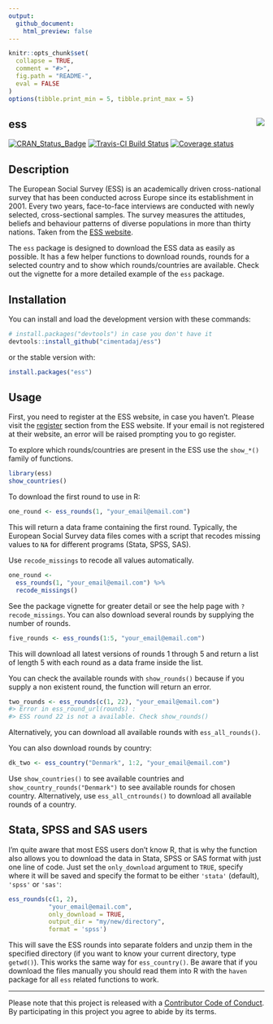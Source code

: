 ```yaml
---
output:
  github_document:
    html_preview: false
---
```

```r
knitr::opts_chunk$set(
  collapse = TRUE,
  comment = "#>",
  fig.path = "README-",
  eval = FALSE
)
options(tibble.print_min = 5, tibble.print_max = 5)
```

## ess <img src="man/figures/ess_logo.png" align="right" />

[![CRAN_Status_Badge](http://www.r-pkg.org/badges/version/ess)](https://cran.r-project.org/package=ess)
[![Travis-CI Build Status](https://travis-ci.org/cimentadaj/ess.svg?branch=master)](https://travis-ci.org/cimentadaj/ess)
[![Coverage status](https://codecov.io/gh/cimentadaj/ess/branch/master/graph/badge.svg)](https://codecov.io/github/cimentadaj/ess?branch=master)

## Description

The European Social Survey (ESS) is an academically driven cross-national survey that has been conducted across Europe since its establishment in 2001. Every two years, face-to-face interviews are conducted with newly selected, cross-sectional samples. The survey measures the attitudes, beliefs and behaviour patterns of diverse populations in more than thirty nations. Taken from the [ESS website](http://www.europeansocialsurvey.org/about/).

The `ess` package is designed to download the ESS data as easily as possible. It has a few helper functions to download rounds, rounds for a selected country and to show which rounds/countries are available. Check out the vignette for a more detailed example of the `ess` package.

## Installation

You can install and load the development version with these commands:

```r
# install.packages("devtools") in case you don't have it
devtools::install_github("cimentadaj/ess")
```

or the stable version with:

```r
install.packages("ess")
```

## Usage

First, you need to register at the ESS website, in case you haven't. Please visit the [register](http://www.europeansocialsurvey.org/user/new) section from the ESS website. If your email is not registered at their website, an error will be raised prompting you to go register.

To explore which rounds/countries are present in the ESS use the `show_*()` family of functions.

```r
library(ess)
show_countries()
```

To download the first round to use in R:

```r
one_round <- ess_rounds(1, "your_email@email.com")
```

This will return a data frame containing the first round. Typically, the European Social Survey data files comes with a script that recodes missing values to `NA` for different programs (Stata, SPSS, SAS).

Use `recode_missings` to recode all values automatically.

```r
one_round <-
  ess_rounds(1, "your_email@email.com") %>%
  recode_missings()
```

See the package vignette for greater detail or see the help page with `?recode_missings`. You can also download several rounds by supplying the number of rounds.

```r
five_rounds <- ess_rounds(1:5, "your_email@email.com")
```

This will download all latest versions of rounds 1 through 5 and return a list of length 5 with each round as a data frame inside the list. 

You can check the available rounds with `show_rounds()` because if you supply a non existent round, the function will return an error.

```r
two_rounds <- ess_rounds(c(1, 22), "your_email@email.com")
#> Error in ess_round_url(rounds) : 
#> ESS round 22 is not a available. Check show_rounds() 
```

Alternatively, you can download all available rounds with `ess_all_rounds()`.

You can also download rounds by country:

```r
dk_two <- ess_country("Denmark", 1:2, "your_email@email.com")
```

Use `show_countries()` to see available countries and `show_country_rounds("Denmark")` to see available rounds for chosen country. Alternatively, use `ess_all_cntrounds()` to download all available rounds of a country.

## Stata, SPSS and SAS users

I'm quite aware that most ESS users don't know R, that is why the function also allows you to download the data in Stata, SPSS or SAS format with just one line of code. Just set the `only_download` argument to `TRUE`, specify where it will be saved and specify the format to be either `'stata'` (default), `'spss'` or `'sas'`:

```r
ess_rounds(c(1, 2),
           "your_email@email.com",
           only_download = TRUE,
           output_dir = "my/new/directory",
           format = 'spss')
```

This will save the ESS rounds into separate folders and unzip them in the specified directory (if you want to know your current directory, type `getwd()`). This works the same way for `ess_country()`. Be aware that if you download the files manually you should read them into R with the `haven` package for all `ess` related functions to work.

---

Please note that this project is released with a [Contributor Code of Conduct](CONDUCT.md). By participating in this project you agree to abide by its terms.